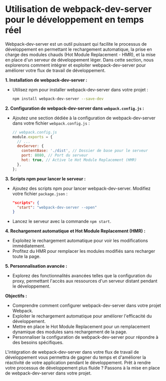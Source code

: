 # Utilisation de webpack-dev-server pour le développement en temps réel

Webpack-dev-server est un outil puissant qui facilite le processus de développement en permettant le rechargement automatique, la prise en charge des modules chauds (Hot Module Replacement - HMR), et la mise en place d'un serveur de développement léger. Dans cette section, nous explorerons comment intégrer et exploiter webpack-dev-server pour améliorer votre flux de travail de développement.

**1. Installation de webpack-dev-server :**
   - Utilisez npm pour installer webpack-dev-server dans votre projet :

     ```bash
     npm install webpack-dev-server --save-dev
     ```

**2. Configuration de webpack-dev-server dans `webpack.config.js` :**
   - Ajoutez une section dédiée à la configuration de webpack-dev-server dans votre fichier `webpack.config.js` :

     ```javascript
     // webpack.config.js
     module.exports = {
       // ...
       devServer: {
         contentBase: './dist', // Dossier de base pour le serveur
         port: 8080, // Port du serveur
         hot: true, // Active le Hot Module Replacement (HMR)
       },
     };
     ```

**3. Scripts npm pour lancer le serveur :**
   - Ajoutez des scripts npm pour lancer webpack-dev-server. Modifiez votre fichier `package.json` :

     ```json
     "scripts": {
       "start": "webpack-dev-server --open"
     }
     ```

   - Lancez le serveur avec la commande `npm start`.

**4. Rechargement automatique et Hot Module Replacement (HMR) :**
   - Exploitez le rechargement automatique pour voir les modifications immédiatement.
   - Profitez du HMR pour remplacer les modules modifiés sans recharger toute la page.

**5. Personnalisation avancée :**
   - Explorez des fonctionnalités avancées telles que la configuration du proxy, permettant l'accès aux ressources d'un serveur distant pendant le développement.

**Objectifs :**
   - Comprendre comment configurer webpack-dev-server dans votre projet Webpack.
   - Exploiter le rechargement automatique pour améliorer l'efficacité du développement.
   - Mettre en place le Hot Module Replacement pour un remplacement dynamique des modules sans rechargement de la page.
   - Personnaliser la configuration de webpack-dev-server pour répondre à des besoins spécifiques.

L'intégration de webpack-dev-server dans votre flux de travail de développement vous permettra de gagner du temps et d'améliorer la réactivité de votre application pendant le développement. Prêt à rendre votre processus de développement plus fluide ? Passons à la mise en place de webpack-dev-server dans votre projet.